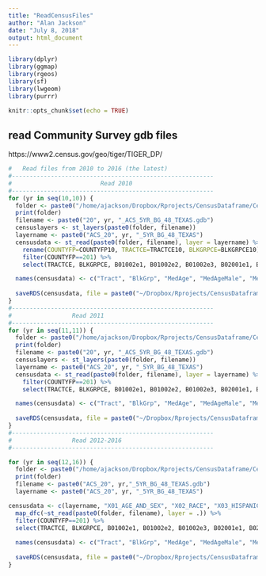```yaml
---
title: "ReadCensusFiles"
author: "Alan Jackson"
date: "July 8, 2018"
output: html_document
---
```


```r

library(dplyr)
library(ggmap)
library(rgeos)
library(sf)
library(lwgeom)
library(purrr)

knitr::opts_chunk$set(echo = TRUE)
```

## read Community Survey gdb files

https://www2.census.gov/geo/tiger/TIGER_DP/

```r

#   Read files from 2010 to 2016 (the latest)
#---------------------------------------------------------
#                         Read 2010
#---------------------------------------------------------
for (yr in seq(10,10)) {
  folder <- paste0("/home/ajackson/Dropbox/Rprojects/CensusDataframe/CensusData/20",yr,"_ACS_5YR_BG_48/")
  print(folder)
  filename <- paste0("20", yr, "_ACS_5YR_BG_48_TEXAS.gdb")
  censuslayers <- st_layers(paste0(folder, filename))
  layername <- paste0("ACS_20", yr, "_5YR_BG_48_TEXAS")
  censusdata <- st_read(paste0(folder, filename), layer = layername) %>%
    rename(COUNTYFP=COUNTYFP10, TRACTCE=TRACTCE10, BLKGRPCE=BLKGRPCE10) %>%
    filter(COUNTYFP==201) %>%
    select(TRACTCE, BLKGRPCE, B01002e1, B01002e2, B01002e3, B02001e1, B02001e2, B02001e3, B02001e4, B02001e5, B03002e12, B19013e1)

  names(censusdata) <- c("Tract", "BlkGrp", "MedAge", "MedAgeMale", "MedAgeFemale", "Pop", "White", "Black", "Amerind", "Asian", "Hispanic", "MedIncome")
  
  saveRDS(censusdata, file = paste0("~/Dropbox/Rprojects/CensusDataframe/CensusData/HarrisCounty_", yr, ".rds"))
}
#---------------------------------------------------------
#                 Read 2011
#---------------------------------------------------------
for (yr in seq(11,11)) {
  folder <- paste0("/home/ajackson/Dropbox/Rprojects/CensusDataframe/CensusData/20",yr,"_ACS_5YR_BG_48/")
  print(folder)
  filename <- paste0("20", yr, "_ACS_5YR_BG_48_TEXAS.gdb")
  censuslayers <- st_layers(paste0(folder, filename))
  layername <- paste0("ACS_20", yr, "_5YR_BG_48_TEXAS")
  censusdata <- st_read(paste0(folder, filename), layer = layername) %>%
    filter(COUNTYFP==201) %>%
    select(TRACTCE, BLKGRPCE, B01002e1, B01002e2, B01002e3, B02001e1, B02001e2, B02001e3, B02001e4, B02001e5, B03002e12, B19013e1)

  names(censusdata) <- c("Tract", "BlkGrp", "MedAge", "MedAgeMale", "MedAgeFemale", "Pop", "White", "Black", "Amerind", "Asian", "Hispanic", "MedIncome")
  
  saveRDS(censusdata, file = paste0("~/Dropbox/Rprojects/CensusDataframe/CensusData/HarrisCounty_", yr, ".rds"))
}
#---------------------------------------------------------
#                 Read 2012-2016
#---------------------------------------------------------

for (yr in seq(12,16)) {
  folder <- paste0("/home/ajackson/Dropbox/Rprojects/CensusDataframe/CensusData/20",yr,"_ACS_5YR_BG_48/")
  print(folder)
  filename <- paste0("ACS_20", yr,"_5YR_BG_48_TEXAS.gdb") 
  layername <- paste0("ACS_20", yr, "_5YR_BG_48_TEXAS")

censusdata <- c(layername, "X01_AGE_AND_SEX", "X02_RACE", "X03_HISPANIC_OR_LATINO_ORIGIN", "X19_INCOME") %>%
  map_dfc(~st_read(paste0(folder, filename), layer = .)) %>%
  filter(COUNTYFP==201) %>% 
  select(TRACTCE, BLKGRPCE, B01002e1, B01002e2, B01002e3, B02001e1, B02001e2, B02001e3, B02001e4, B02001e5, B03002e12, B19013e1)
    
  names(censusdata) <- c("Tract", "BlkGrp", "MedAge", "MedAgeMale", "MedAgeFemale", "Pop", "White", "Black", "Amerind", "Asian", "Hispanic", "MedIncome")
  
  saveRDS(censusdata, file = paste0("~/Dropbox/Rprojects/CensusDataframe/CensusData/HarrisCounty_", yr, ".rds"))
}


```


